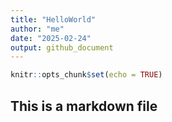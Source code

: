 ```yaml
---
title: "HelloWorld"
author: "me"
date: "2025-02-24"
output: github_document
---
```


```r
knitr::opts_chunk$set(echo = TRUE)
```

## This is a markdown file
